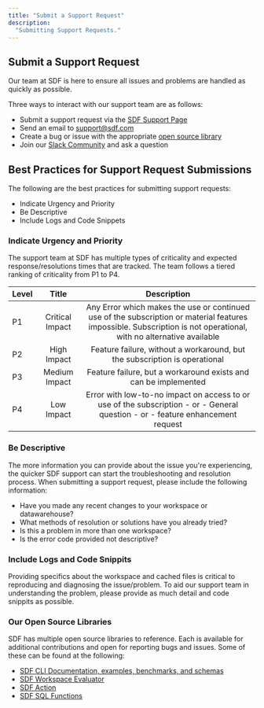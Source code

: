 ```yaml
---
title: "Submit a Support Request"
description:
  "Submitting Support Requests."
---
```


## Submit a Support Request

Our team at SDF is here to ensure all issues and problems are handled as quickly as possible. 

Three ways to interact with our support team are as follows:

- Submit a support request via the [SDF Support Page](https://www.sdf.com/support) 
- Send an email to [support@sdf.com](mailto:support@sdf.com)
- Create a bug or issue with the appropriate [open source library](#our-open-source-libraries)
- Join our [Slack Community](https://join.slack.com/t/sdfcommunity/shared_invite/zt-2lpha2xwh-MMEtanPtOL_UZJSviPCdgQ) and ask a question

## Best Practices for Support Request Submissions

The following are the best practices for submitting support requests:

- Indicate Urgency and Priority
- Be Descriptive
- Include Logs and Code Snippets

### Indicate Urgency and Priority

The support team at SDF has multiple types of criticality and expected response/resolutions
 times that are tracked. The team follows a tiered ranking of criticality from P1 to P4.

| Level | Title | Description | 
| :---       |      :----:        | :----:        |
| P1 | Critical Impact | Any Error which makes the use or continued use of the subscription or material features impossible. Subscription is not operational, with no alternative available |
| P2 | High Impact     | Feature failure, without a workaround, but the subscription is operational |
| P3 | Medium Impact   | Feature failure, but a workaround exists and can be implemented |
| P4 | Low Impact      | Error with low-to-no impact on access to or use of the subscription - or - General question - or - feature enhancement request |

### Be Descriptive 

The more information you can provide about the issue you're experiencing, the quicker SDF support can 
start the troubleshooting and resolution process. When submitting a support request, please include the following information:

- Have you made any recent changes to your workspace or datawarehouse?
- What methods of resolution or solutions have you already tried?
- Is this a problem in more than one workspace?
- Is the error code provided not descriptive?

### Include Logs and Code Snippits

Providing specifics about the workspace and cached files is critical to reproducing and diagnosing the issue/problem. 
To aid our support team in understanding the problem, please provide as much detail and code snippits as possible. 

### Our Open Source Libraries

SDF has multiple open source libraries to reference. Each is available for additional contributions and open for reporting
bugs and issues. Some of these can be found at the following:

- [SDF CLI Documentation, examples, benchmarks, and schemas](https://github.com/sdf-labs/sdf-cli)
- [SDF Workspace Evaluator](https://github.com/sdf-labs/workspace-evaluator)
- [SDF Action](https://github.com/sdf-labs/sdf-action)
- [SDF SQL Functions](https://github.com/sdf-labs/sql-functions)
